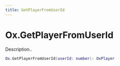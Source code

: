 ```yaml
---
title: GetPlayerFromUserId
---
```


# Ox.GetPlayerFromUserId

Description..

```lua
Ox.GetPlayerFromUserId(userId: number): OxPlayer
```
